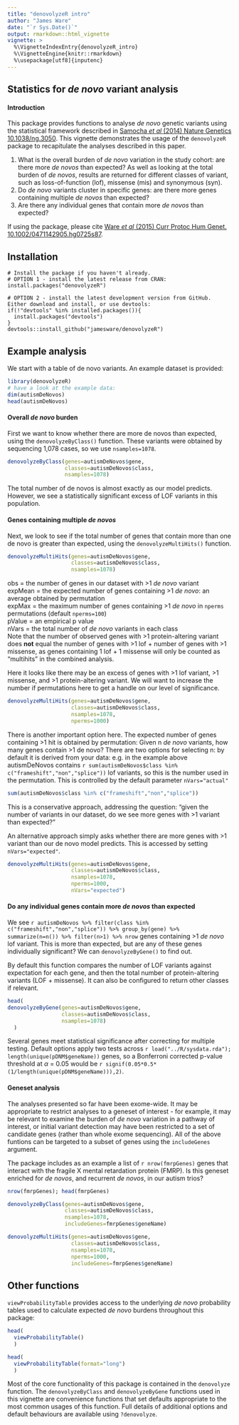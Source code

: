 ```yaml
---
title: "denovolyzeR intro"
author: "James Ware"
date: "`r Sys.Date()`"
output: rmarkdown::html_vignette
vignette: >
  %\VignetteIndexEntry{denovolyzeR_intro}
  %\VignetteEngine{knitr::rmarkdown}
  %\usepackage[utf8]{inputenc}
---
```


## Statistics for *de novo* variant analysis

#### Introduction

This package provides functions to analyse *de novo* genetic variants using the statistical framework described in [Samocha *et al* (2014) Nature Genetics 10.1038/ng.3050](http://www.ncbi.nlm.nih.gov/pmc/articles/PMC4222185/). This vignette demonstrates the usage of the `denovolyzeR` package to recapitulate the analyses described in this paper.  

1. What is the overall burden of *de novo* variation in the study cohort: are there more *de novos* than expected?
  As well as looking at the total burden of *de novos*, results are returned for different classes of variant, such as loss-of-function (lof), missense (mis) and synonymous (syn).
2. Do *de novo* variants cluster in specific genes: are there more genes containing multiple *de novos* than expected?
3. Are there any individual genes that contain more *de novos* than expected?

If using the package, please cite [Ware *et al* (2015) Curr Protoc Hum Genet. 10.1002/0471142905.hg0725s87](http://www.ncbi.nlm.nih.gov/pubmed/26439716).  

## Installation
```
# Install the package if you haven't already.
# OPTION 1 - install the latest release from CRAN:
install.packages("denovolyzeR")  

# OPTION 2 - install the latest development version from GitHub.  Either download and install, or use devtools:
if(!"devtools" %in% installed.packages()){
  install.packages("devtools")
}
devtools::install_github("jamesware/denovolyzeR")
```

## Example analysis

We start with a table of de novo variants. An example dataset is provided:

``` r
library(denovolyzeR)
# have a look at the example data:
dim(autismDeNovos)
head(autismDeNovos)
```

#### Overall *de novo* burden

First we want to know whether there are more de novos than expected, using the `denovolyzeByClass()` function. These variants were obtained by sequencing 1,078 cases, so we use `nsamples=1078`.


``` r
denovolyzeByClass(genes=autismDeNovos$gene,
                  classes=autismDeNovos$class,
                  nsamples=1078)
```

The total number of de novos is almost exactly as our model predicts.  However, we see a statistically significant excess of LOF variants in this population.

#### Genes containing multiple *de novos* 

Next, we look to see if the total number of genes that contain more than one de novo is greater than expected, using the `denovolyzeMultiHits()` function.

``` r
denovolyzeMultiHits(genes=autismDeNovos$gene,
                    classes=autismDeNovos$class,
                    nsamples=1078)
```

obs = the number of genes in our dataset with >1 *de novo* variant  
expMean = the expected number of genes containing >1 *de novo*: an average obtained by permutation  
expMax = the maximum number of genes containing >1 *de novo* in `nperms` permutations (default `nperms=100`)  
pValue = an empirical p value  
nVars = the total number of *de novo* variants in each class  
Note that the number of observed genes with >1 protein-altering variant does **not** equal the number of genes with >1 lof + number of genes with >1 missense, as genes containing 1 lof + 1 missense will only be counted as "multihits" in the combined analysis.

Here it looks like there may be an excess of genes with >1 lof variant, >1 missense, and >1 protein-altering variant.  We will want to increase the number if permutations here to get a handle on our level of significance.

``` r
denovolyzeMultiHits(genes=autismDeNovos$gene,
                    classes=autismDeNovos$class,
                    nsamples=1078,
                    nperms=1000)
```

There is another important option here.  The expected number of genes containing >1 hit is obtained by permutation: Given n *de novo* variants, how many genes contain >1 de novo?  There are two options for selecting n: by default it is derived from your data: e.g. in the example above autismDeNovos contains `r sum(autismDeNovos$class %in% c("frameshift","non","splice"))` lof variants, so this is the number used in the permutation. This is controlled by the default parameter `nVars="actual"`
``` r
sum(autismDeNovos$class %in% c("frameshift","non","splice"))
```

This is a conservative approach, addressing the question: "given the number of variants in our dataset, do we see more genes with >1 variant than expected?"

An alternative approach simply asks whether there are more genes with >1 variant than our de novo model predicts.  This is accessed by setting `nVars="expected"`.

``` r
denovolyzeMultiHits(genes=autismDeNovos$gene,
                    classes=autismDeNovos$class,
                    nsamples=1078,
                    nperms=1000,
                    nVars="expected")
```

#### Do any individual genes contain more *de novos* than expected

We see `r autismDeNovos %>% filter(class %in% c("frameshift","non","splice")) %>% group_by(gene) %>% summarize(n=n()) %>% filter(n>1) %>% nrow` genes containing >1 *de novo* lof variant.  This is more than expected, but are any of these genes individually significant?  We can `denovolyzeByGene()` to find out.

By default this function compares the number of LOF variants against expectation for each gene, and then the total number of protein-altering variants (LOF + missense).  It can also be configured to return other classes if relevant.

``` r
head(
denovolyzeByGene(genes=autismDeNovos$gene,
                 classes=autismDeNovos$class,
                 nsamples=1078)
  )
```

Several genes meet statistical significance after correcting for multiple testing.  Default options apply two tests across `r load("../R/sysdata.rda"); length(unique(pDNM$geneName))` genes, so a Bonferroni corrected p-value threshold at $\alpha$ = 0.05 would be `r signif(0.05*0.5*(1/length(unique(pDNM$geneName))),2)`.

#### Geneset analysis

The analyses presented so far have been exome-wide.  It may be appropriate to restrict analyses to a geneset of interest - for example, it may be relevant to examine the burden of *de novo* variation in a pathway of interest, or initial variant detection may have been restricted to a set of candidate genes (rather than whole exome sequencing).  All of the above funtions can be targeted to a subset of genes using the `includeGenes` argument.

The package includes as an example a list of `r nrow(fmrpGenes)` genes that interact with the fragile X mental retardation protein (FMRP).  Is this geneset enriched for *de novos*, and recurrent *de novos*, in our autism trios?

```r
nrow(fmrpGenes); head(fmrpGenes)

denovolyzeByClass(genes=autismDeNovos$gene,
                  classes=autismDeNovos$class,
                  nsamples=1078,
                  includeGenes=fmrpGenes$geneName)

denovolyzeMultiHits(genes=autismDeNovos$gene,
                    classes=autismDeNovos$class,
                    nsamples=1078,
                    nperms=1000,
                    includeGenes=fmrpGenes$geneName)
```

## Other functions

`viewProbabilityTable` provides access to the underlying *de novo* probability tables used to calculate expected *de novo* burdens throughout this package:

```r
head(
  viewProbabilityTable()
  )

head(
  viewProbabilityTable(format="long")
  )
```

Most of the core functionality of this package is contained in the `denovolyze` function.  The `denovolyzeByClass` and `denovolyzeByGene` functions used in this vignette are convenience functions that set defaults appropriate to the most common usages of this function.  Full details of additional options and default behaviours are available using `?denovolyze`.
